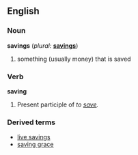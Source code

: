==English==

===Noun===
'''savings'''  (''plural:'' '''[[savings]]''')
# something (usually money) that is saved

===Verb===
'''saving'''
# Present participle of ''to [[save]].''

===Derived terms===
*[[live savings]]
*[[saving grace]]